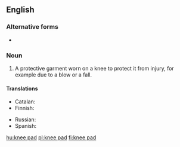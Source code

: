 {{also|kneepad|knee-pad}}
==English==

===Alternative forms===
* {{l|en|kneepad}}

===Noun===
{{wikipedia}}
{{en-noun}}

# A protective garment worn on a knee to protect it from injury, for example due to a blow or a fall.

====Translations====
{{trans-top|protection for a knee}}
* Catalan: {{t|ca|genollera|f}}
* Finnish: {{t|fi|polvisuojus}}
{{trans-mid}}
* Russian: {{t+|ru|наколе́нник|m}}
* Spanish: {{t|es|rodillera|f}}
{{trans-bottom}}

[[hu:knee pad]]
[[pl:knee pad]]
[[fi:knee pad]]